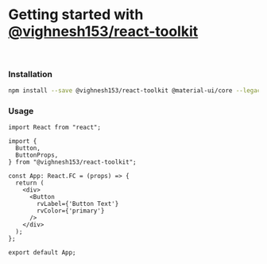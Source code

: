 
<Meta title="Welcome/Getting Started" />

<style>{`

`}</style>

# Getting started with [@vighnesh153/react-toolkit](https://www.npmjs.com/package/@vighnesh153/react-toolkit)

<br />

### Installation
```sh
npm install --save @vighnesh153/react-toolkit @material-ui/core --legacy-peer-deps
```

### Usage
```tsx
import React from "react";

import {
  Button,
  ButtonProps,
} from "@vighnesh153/react-toolkit";

const App: React.FC = (props) => {
  return (
    <div>
      <Button
        rvLabel={'Button Text'}
        rvColor={'primary'}
      />
    </div>
  );
};

export default App;
```
